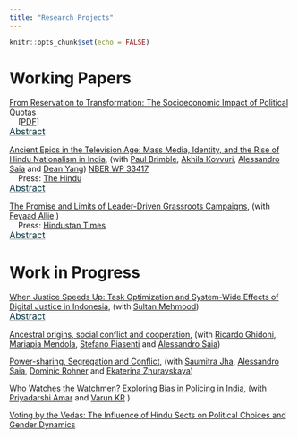```yaml
---
title: "Research Projects"
---
```


```r
knitr::opts_chunk$set(echo = FALSE)
```

# Working Papers

[From Reservation to Transformation: The Socioeconomic Impact of Political Quotas](pdf/Reservation_to_Transformation.pdf)   <br />
&nbsp;&nbsp;&nbsp; [[PDF](pdf/Reservation_to_Transformation.pdf)]

<p style="margin-top: -15px">
    <button class="abstract-btn">Abstract</button>
</p>
<div class="abstract-content">
The role of affirmative action policies in promoting socioeconomic mobility remains a subject of intense global debate, with countries implementing varying strategies to address historical inequalities. This study leverages India's 2008 delimitation exercise as a natural experiment to assess the impact of political quotas for Scheduled Castes (SCs) on local socio-economic outcomes, focusing specifically on SC outcomes within villages rather than solely village-level metrics. We find that SC reservations substantially increase SC student enrollment, particularly in prestigious schools, and foster entrepreneurial activity, as evidenced by the growth in both the number and size of SC-owned firms. Additionally, quotas facilitate SCs' entry into higher-status occupations, helping to erode entrenched caste-based occupational barriers.  These effects are driven by greater access to formal institutional funding for SC-owned firms and improvements in the quality of politicians elected under the quota system.  Improvements at the village level, including infrastructure enhancements and increased economic activity, further support these outcomes. Notably, the observed gains persist even after villages lose reserved status, underscoring the long-term benefits of these policies. Our findings contribute to the global discourse on affirmative action, suggesting that targeted, well-implemented quotas can yield sustained social and economic mobility for marginalised groups. With India's next delimitation scheduled post-2026, this research provides critical insights for policymakers worldwide seeking effective strategies to address inequality and social stratification.
</div>


[Ancient Epics in the Television Age: Mass Media, Identity, and the Rise of Hindu Nationalism in India](pdf/Ramayan.pdf), (with [Paul Brimble](https://pbrimble.github.io/), [Akhila Kovvuri](https://vpge.stanford.edu/people/akhila-kovvuri), [Alessandro Saia](https://sites.google.com/site/asaia9585/alessandro-saia) and [Dean Yang](https://deanyang-econ.github.io/deanyang/)) [NBER WP 33417](https://www.nber.org/system/files/working_papers/w33417/w33417.pdf)  <br />
&nbsp;&nbsp;&nbsp; Press: [The Hindu](https://www.thehindu.com/society/how-the-ramayan-tv-show-helped-shape-a-singular-nationwide-hindu-identity/article69202807.ece)

<p style="margin-top: -15px">
    <button class="abstract-btn">Abstract</button>
</p>
<div class="abstract-content">
The growing prominence of Hindu nationalism, known as "Hindutva," in India has garnered significant attention for its impact on politics and society, particularly its adverse effects on minority communities. However, the Hindu identity was not always a monolithic and political one. This study explores the potential role of a Hindu mythological show, "Ramayana," which aired on the solely available TV channel in India during 1987-88, in shaping the Hindutva identity primarily on the increasing salience of religious identity in people's political, social, and personal lives. We proxy for exposure to this show using location and television transmitters obtained from archival data and use signal propagation modelling based on irregular terrain to measure signal strength. Examining political and social manifestations of identity, we find that exposure to the TV show is associated with increased electoral success for right-wing Hindu nationalist parties, heightened tensions between Hindus and Muslims, and a decrease in the number of schools affiliated with the significant far-right Hindu nationalist organization. Our next steps involve investigating the impact on personal expressions of identity, such as child naming practices and dietary choices influenced by religious taboos.</div>


[The Promise and Limits of Leader-Driven Grassroots Campaigns](pdf/bharat_jodo_yatra.pdf), (with [Feyaad Allie](https://www.feyaadallie.com/) )  <br />
&nbsp;&nbsp;&nbsp; Press: [Hindustan Times](https://www.hindustantimes.com/india-news/bharat-jodo-yatra-boosts-congress-strike-rate-and-vote-share-in-karnataka-elections-101684006733079.html)

<p style="margin-top: -15px">
    <button class="abstract-btn">Abstract</button>
</p>
<div class="abstract-content">
Opposition parties struggle against populist incumbents who portray them as elite and out of touch, while often consolidating power to tilt electoral politics in their favor. How can the opposition respond? We conceptualize and examine leader-driven grassroots campaigns as an electoral strategy, focusing on the Indian National Congress leader Rahul Gandhi's 150-day Bharat Jodo Yatra. These campaigns aim to connect directly with voters and reshape the opposition's image. Using newly collected election data and a difference-in-differences design, we find that exposure to the yatra improved Congress’ performance, though in spatially and temporally limited ways. Interviews and descriptive evidence demonstrate how these campaigns can improve perceptions of the opposition. An original survey of 3500 voters reveals that those who directly participated in the grassroots campaign experienced longer-term positive impacts. The findings underscore the potential and the challenges of leader-driven grassroots campaigns as a mobilization strategy for opposition parties facing powerful populist incumbents.
</div>

# Work in Progress

[When Justice Speeds Up: Task Optimization and System-Wide Effects of Digital Justice in Indonesia](), (with [Sultan Mehmood](https://sites.google.com/view/sultan-mehmood/home))


<p style="margin-top: -15px">
    <button class="abstract-btn">Abstract</button>
</p>
<div class="abstract-content">
This paper examines the transformative impact of technological reform in the Indonesian justice system. Our analysis exploits the timing of the subdistrict-level reform, combined with detailed case-level microdata, to examine how this change reshaped court efficiency, enhanced decision quality, and influenced the functioning of the broader judicial system. The reform introduced e-filing, e-payments, and virtual hearings for civil cases but not for criminal cases. This distinction creates a natural experiment that enables us to implement a triple-difference empirical strategy, leveraging variation across case types, within courts, and over time. Our results show that the reform led to a significant six-day or 10\%, reduction in case delays without compromising the quality of judicial deliberations. Indicators of decision quality, including the appeals and reversals in higher courts, show significant improvement. A textual analysis of judgments suggests no increase in procedural shortcuts and a 10\% increase in factual references per page, indicating a potential improvement in decision-making quality. Efficiency gains extended to untreated higher courts. An analysis of mechanisms suggests how the reform reallocated judicial effort: low-complexity cases involving straightforward documentation changes are now processed more efficiently, freeing judges to dedicate greater attention to more complex disputes, such as marital disputes. Our findings, utilizing the universe of court records from Indonesia, the fourth most populous nation globally, underscore the potential of digital reforms—a lesson relevant to judicial systems worldwide—in reducing systemic case delays and enabling judges to optimize their efforts across cases of varying complexity.
</div>


[Ancestral origins, social conflict and cooperation](), (with [Ricardo Ghidoni](https://sites.google.com/site/riccardoghidoni/), [Mariapia Mendola](https://sites.google.com/site/mariapiamendola/), [Stefano Piasenti](https://sites.google.com/view/stefanopiasenti/home-page) and [Alessandro Saia](https://sites.google.com/site/asaia9585/alessandro-saia)) 




[Power-sharing, Segregation and Conflict](), (with [Saumitra Jha](https://gsb-faculty.stanford.edu/saumitra-jha/), [Alessandro Saia](https://sites.google.com/site/asaia9585/alessandro-saia), [Dominic Rohner](https://sites.google.com/site/dprohner/) and [Ekaterina Zhuravskaya](https://www.parisschoolofeconomics.com/zhuravskaya-ekaterina/))


[Who Watches the Watchmen? Exploring Bias in Policing in India](), (with [Priyadarshi Amar](https://priyadarshiamar.github.io/) and [Varun KR](https://www.varun-kr.com/) ) 

[Voting by the Vedas: The Influence of Hindu Sects on Political Choices and Gender Dynamics]()



<style>
/* Style the abstract button to look like a hyperlink */
.abstract-btn {
    color: rgba(0, 49, 60, 1); /* Default hyperlink color */
    cursor: pointer; /* Pointer/hand icon */
    text-decoration: underline !important; /* Underline text */
    font-size: 16px; /* Font size */
    background: none; /* No background */
    border: none; /* No border */
    padding: 0; /* No padding */
    font-family: inherit; /* Inherit font settings */
    display: inline-block; /* Add this line */
    text-decoration-style: solid !important; /* Set underline style */
    text-decoration-color: rgba(150, 150, 150, 1) !important; /* Light grey color for underline */
}


/* Change text color on hover */
.abstract-btn:hover {
    color: rgba(0, 49, 60, 0.4); /* Hover color */
    text-decoration: underline; /* Ensure underline on hover */
}

/* Style the abstract content */
.abstract-content {
    margin-top: 10px; /* Some space above the abstract content */
    padding: 10px; /* Some padding */
    border: none; /* Remove border */
    background-color: transparent; /* Remove background color */
    font-size: 14px; /* Adjust the font size to your preference */
    display: none; /* Hide the abstract content initially */
    text-align: justify; /* Justify the text */
}
</style>
<script>
document.addEventListener('DOMContentLoaded', function() {
    var buttons = document.querySelectorAll('.abstract-btn');
    buttons.forEach(function(button) {
        button.addEventListener('click', function() {
            var abstract = button.parentElement.nextElementSibling;
            if (abstract.style.display === 'none' || abstract.style.display === '') {
                abstract.style.display = 'block';
            } else {
                abstract.style.display = 'none';
            }
        });
    });
});
</script>